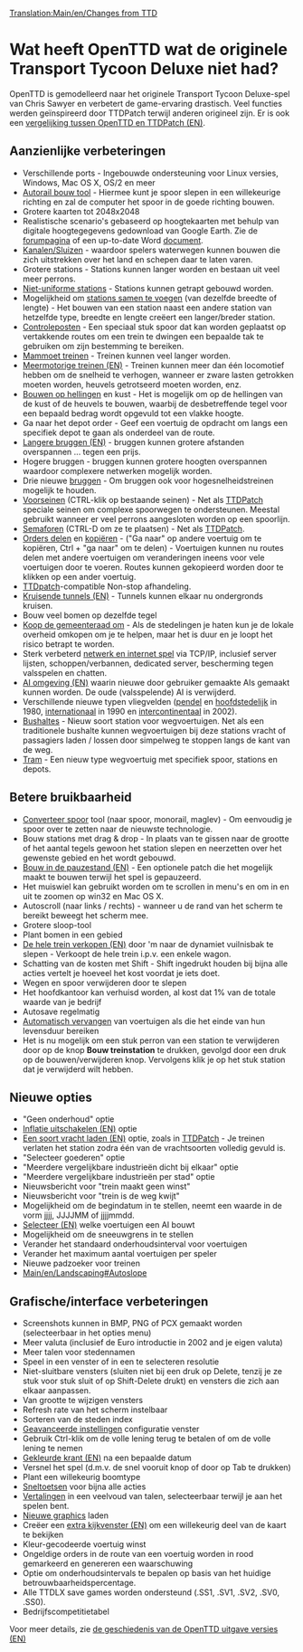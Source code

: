 [[Translation:Main/en/Changes from TTD]]{{en/-}}
=Wat heeft OpenTTD wat de originele Transport Tycoon Deluxe niet had?=

OpenTTD is gemodelleerd naar het originele Transport Tycoon Deluxe-spel van Chris Sawyer en verbetert de game-ervaring drastisch. Veel functies werden geïnspireerd door TTDPatch terwijl anderen origineel zijn. Er is ook een [[Main/en/Comparison of OpenTTD and TTDPatch features|vergelijking tussen OpenTTD en TTDPatch (EN)]].

==Aanzienlijke verbeteringen==

* Verschillende ports - Ingebouwde ondersteuning voor Linux versies, Windows, Mac OS X, OS/2 en meer
* [[Main/nl/Autorail|Autorail bouw tool]] - Hiermee kunt je spoor slepen in een willekeurige richting en zal de computer het spoor in de goede richting bouwen.
* Grotere kaarten tot 2048x2048 
* Realistische scenario's gebaseerd op hoogtekaarten met behulp van digitale hoogtegegevens gedownload van Google Earth. Zie de [http://www.tt-forums.net/viewtopic.php?f=29&t=27052 forumpagina] of een up-to-date Word [http://www.tt-forums.net/download/file.php?id=92633 document].
* [[Main/nl/Havens|Kanalen/Sluizen]] - waardoor spelers waterwegen kunnen bouwen die zich uitstrekken over het land en schepen daar te laten varen.
* Grotere stations - Stations kunnen langer worden en bestaan uit veel meer perrons. 
* [[Main/nl/Niet-uniforme stations|Niet-uniforme stations]] - Stations kunnen getrapt gebouwd worden.
* Mogelijkheid om [[Main/nl/Samenvoegen treinstations|stations samen te voegen]] (van dezelfde breedte of lengte) - Het bouwen van een station naast een andere station van hetzelfde type, breedte en lengte creëert een langer/breder station.
* [[Main/nl/Controleposten|Controleposten]] - Een speciaal stuk spoor dat kan worden geplaatst op vertakkende routes om een trein te dwingen een bepaalde tak te gebruiken om zijn bestemming te bereiken.
* [[Main/nl/Mammoettreinen|Mammoet treinen]] - Treinen kunnen veel langer worden.
* [[Main/en/Multiheaded trains|Meermotorige treinen (EN)]] - Treinen kunnen meer dan één locomotief hebben om de snelheid te verhogen, wanneer er zware lasten getrokken moeten worden, heuvels getrotseerd moeten worden, enz.
* [[Main/nl/Bouwen op hellingen|Bouwen op hellingen]] en kust - Het is mogelijk om op de hellingen van de kust of de heuvels te bouwen, waarbij de desbetreffende tegel voor een bepaald bedrag wordt opgevuld tot een vlakke hoogte.
* Ga naar het depot order - Geef een voertuig de opdracht om langs een specifiek depot te gaan als onderdeel van de route.
* [[Main/en/Longer bridges|Langere bruggen (EN)]] - bruggen kunnen grotere afstanden overspannen ... tegen een prijs.
* Hogere bruggen - bruggen kunnen grotere hoogten overspannen waardoor complexere netwerken mogelijk worden.
* Drie nieuwe [[Main/nl/Bruggen|bruggen]] - Om bruggen ook voor hogesnelheidstreinen mogelijk te houden.
* [[Main/en/Seinen/Nl#voorseinen|Voorseinen]] (CTRL-klik op bestaande seinen) - Net als [http://www.ttdpatch.net/ TTDPatch] speciale seinen om complexe spoorwegen te ondersteunen. Meestal gebruikt wanneer er veel perrons aangesloten worden op een spoorlijn.
* [[Main/en/Seinen/Nl#semaforen|Semaforen]] (CTRL-D om ze te plaatsen) - Net als [http://www.ttdpatch.net/ TTDPatch].
* [[Main/en/Orders/Nl#Gedeelde orders|Orders delen]] en [[Main/en/Orders/Nl#Orders kopiëren|kopiëren]] - ("Ga naar" op andere voertuig om te kopiëren, Ctrl + "ga naar" om te delen) - Voertuigen kunnen nu routes delen met andere voertuigen om veranderingen ineens voor vele voertuigen door te voeren. Routes kunnen gekopieerd worden door te klikken op een ander voertuig.
* [http://www.ttdpatch.net/ TTDpatch]-compatible Non-stop afhandeling.
* [[Main/en/Crossing tunnels|Kruisende tunnels (EN)]] - Tunnels kunnen elkaar nu ondergronds kruisen.
* Bouw veel bomen op dezelfde tegel
* [[Main/nl/Omkopen gemeenteraad|Koop de gemeenteraad om]] - Als de stedelingen je haten kun je de lokale overheid omkopen om je te helpen, maar het is duur en je loopt het risico betrapt te worden.
* Sterk verbeterd [[Main/nl/multiplayer|netwerk en internet spel]] via TCP/IP, inclusief server lijsten, schoppen/verbannen, dedicated server, bescherming tegen valsspelen en chatten.
* [[Main/en/AI:Main Page|AI omgeving (EN)]] waarin nieuwe door gebruiker gemaakte AIs gemaakt kunnen worden. De oude (valsspelende) AI is verwijderd.
* Verschillende nieuwe typen vliegvelden ([[Main/en/Vliegveld/Nl#pendel|pendel]] en [[Main/en/vliegveld/Nl#hoofdstedelijk|hoofdstedelijk]] in 1980, [[Main/en/Vliegveld/Nl#internationaal|internationaal]] in 1990 en [[Main/en/vliegveld/Nl#intercontinentaal|intercontinentaal]] in 2002).
* [[Main/nl/Doorrijwegstations|Bushaltes]] - Nieuw soort station voor wegvoertuigen. Net als een traditionele bushalte kunnen wegvoertuigen bij deze stations vracht of passagiers laden / lossen door simpelweg te stoppen langs de kant van de weg. 
* [[Main/nl/Tramwegen|Tram]] - Een nieuw type wegvoertuig met specifiek spoor, stations en depots.

==Betere bruikbaarheid==

* [[Main/nl/verander spoortype|Converteer spoor]] tool (naar spoor, monorail, maglev) - Om eenvoudig je spoor over te zetten naar de nieuwste technologie.
* Bouw stations met drag & drop - In plaats van te gissen naar de grootte of het aantal tegels gewoon het station slepen en neerzetten over het gewenste gebied en het wordt gebouwd. 
* [[Main/en/build in pause|Bouw in de pauzestand (EN)]] - Een optionele patch die het mogelijk maakt te bouwen terwijl het spel is gepauzeerd.
* Het muiswiel kan gebruikt worden om te scrollen in menu's en om in en uit te zoomen op win32 en Mac OS X.
* Autoscroll (naar links / rechts) - wanneer u de rand van het scherm te bereikt beweegt het scherm mee.
* Grotere sloop-tool
* Plant bomen in een gebied
* [[Main/en/Sell entire train|De hele trein verkopen (EN)]] door 'm naar de dynamiet vuilnisbak te slepen - Verkoopt de hele trein i.p.v. een enkele wagon.
* Schatting van de kosten met Shift - Shift ingedrukt houden bij bijna alle acties vertelt je hoeveel het kost voordat je iets doet.
* Wegen en spoor verwijderen door te slepen
* Het hoofdkantoor kan verhuisd worden, al kost dat 1% van de totale waarde van je bedrijf
* Autosave regelmatig
* [[Main/nl/Geavanceerde instellingen/Voertuigen|Automatisch vervangen]] van voertuigen als die het einde van hun levensduur bereiken
* Het is nu mogelijk om een stuk perron van een station te verwijderen door op de knop '''Bouw treinstation''' te drukken, gevolgd door een druk op de bouwen/verwijderen knop. Vervolgens klik je op het stuk station dat je verwijderd wilt hebben.

==Nieuwe opties==

* "Geen onderhoud" optie
* [[Main/en/Disable inflation|Inflatie uitschakelen (EN)]] optie
* [[Main/en/Full load any cargo|Een soort vracht laden (EN)]] optie, zoals in [http://www.ttdpatch.net/ TTDPatch] - Je treinen verlaten het station zodra één van de vrachtsoorten volledig gevuld is.
* "Selecteer goederen" optie
* "Meerdere vergelijkbare industrieën dicht bij elkaar" optie
* "Meerdere vergelijkbare industrieën per stad" optie
* Nieuwsbericht voor "trein maakt geen winst"
* Nieuwsbericht voor "trein is de weg kwijt"
* Mogelijkheid om de begindatum in te stellen, neemt een waarde in de vorm jjjj, JJJJMM of jjjjmmdd.
* [[Main/en/Disable AI vehicles|Selecteer (EN)]] welke voertuigen een AI bouwt
* Mogelijkheid om de sneeuwgrens in te stellen
* Verander het standaard onderhoudsinterval voor voertuigen
* Verander het maximum aantal voertuigen per speler
* Nieuwe padzoeker voor treinen
* [[Main/en/Landscaping#Autoslope]]

==Grafische/interface verbeteringen==

* Screenshots kunnen in BMP, PNG of PCX gemaakt worden (selecteerbaar in het opties menu)
* Meer valuta (inclusief de Euro introductie in 2002 and je eigen valuta)
* Meer talen voor stedennamen
* Speel in een venster of in een te selecteren resolutie
* Niet-sluitbare vensters (sluiten niet bij een druk op Delete, tenzij je ze stuk voor stuk sluit of op Shift-Delete drukt) en vensters die zich aan elkaar aanpassen.
* Van grootte te wijzigen vensters
* Refresh rate van het scherm instelbaar
* Sorteren van de steden index
* [[Main/nl/Geavanceerde instellingen|Geavanceerde instellingen]] configuratie venster
* Gebruik Ctrl-klik om de volle lening terug te betalen of om de volle lening te nemen
* [[Main/en/Coloured newspaper|Gekleurde krant (EN)]] na een bepaalde datum
* Versnel het spel (d.m.v. de snel vooruit knop of door op Tab te drukken)
* Plant een willekeurig boomtype
* [[Main/nl/Sneltoetsen|Sneltoetsen]] voor bijna alle acties
* [[Main/nl/Internationalisering|Vertalingen]] in een veelvoud van talen, selecteerbaar terwijl je aan het spelen bent.
* [[Main/nl/NewGRF|Nieuwe graphics]] laden
* Creëer een [[Main/en/Extra Viewport|extra kijkvenster (EN)]] om een willekeurig deel van de kaart te bekijken
* Kleur-gecodeerde voertuig winst
* Ongeldige orders in de route van een voertuig worden in rood gemarkeerd en genereren een waarschuwing
* Optie om onderhoudsintervals te bepalen op basis van het huidige betrouwbaarheidspercentage.
* Alle TTDLX save games worden ondersteund (.SS1, .SV1, .SV2, .SV0, .SS0). 
* Bedrijfscompetitietabel

Voor meer details, zie [[Main/en/OpenTTD Release History|de geschiedenis van de OpenTTD uitgave versies (EN)]]